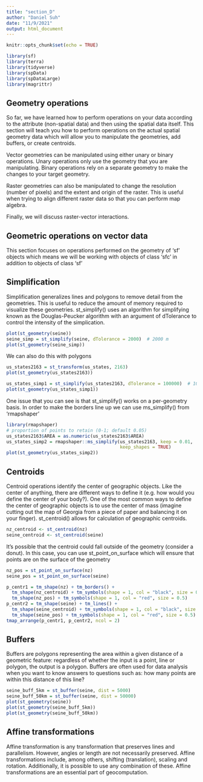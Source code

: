 ```yaml
---
title: "section_D"
author: "Daniel Suh"
date: "11/9/2021"
output: html_document
---
```


```r
knitr::opts_chunk$set(echo = TRUE)
```

```r
library(sf)  
library(terra)  
library(tidyverse)  
library(spData)
library(spDataLarge)
library(magrittr)
```


## Geometry operations

So far, we have learned how to perform operations on your data according to the attribute (non-spatial data) and then using the spatial data itself. This section will teach you how to perform operations on the actual spatial geometry data which will allow you to manipulate the geometries, add buffers, or create centroids.

Vector geometries can be manipulated using either unary or binary operations. Unary operations only use the geometry that you are manipulating. Binary operations rely on a separate geometry to make the changes to your target geometry.

Raster geometries can also be manipulated to change the resolution (number of pixels) and the extent and origin of the raster. This is useful when trying to align different raster data so that you can perform map algebra.

Finally, we will discuss raster-vector interactions.


## Geometric operations on vector data

This section focuses on operations performed on the geometry of 'sf' objects which means we will be working with objects of class 'sfc' in addition to objects of class 'sf'

## Simplification

Simplification generalizes lines and polygons to remove detail from the geometries. This is useful to reduce the amount of memory required to visualize these geometries. st_simplify() uses an algorithm for simplifying known as the Douglas-Peucker algorithm with an argument of dTolerance to control the intensity of the simplication.

```r
plot(st_geometry(seine))
seine_simp = st_simplify(seine, dTolerance = 2000)  # 2000 m
plot(st_geometry(seine_simp))
```
We can also do this with polygons

```r
us_states2163 = st_transform(us_states, 2163)
plot(st_geometry(us_states2163))
```

```r
us_states_simp1 = st_simplify(us_states2163, dTolerance = 100000)  # 100 km
plot(st_geometry(us_states_simp1))
```
One issue that you can see is that st_simplify() works on a per-geometry basis. In order to make the borders line up we can use ms_simplify() from 'rmapshaper'

```r
library(rmapshaper)
# proportion of points to retain (0-1; default 0.05)
us_states2163$AREA = as.numeric(us_states2163$AREA)
us_states_simp2 = rmapshaper::ms_simplify(us_states2163, keep = 0.01,
                                          keep_shapes = TRUE)
plot(st_geometry(us_states_simp2))
```
## Centroids

Centroid operations identify the center of geographic objects. Like the center of anything, there are different ways to define it (e.g. how would you define the center of your body?). One of the most common ways to define the center of geographic objects is to use the center of mass (imagine cutting out the map of Georgia from a piece of paper and balancing it on your finger). st_centroid() allows for calculation of geographic centroids.

```r
nz_centroid <- st_centroid(nz)
seine_centroid <- st_centroid(seine)
```

It's possible that the centroid could fall outside of the geometry (consider a donut). In this case, you can use st_point_on_surface which will ensure that points are on the surface of the geometry

```r
nz_pos = st_point_on_surface(nz)
seine_pos = st_point_on_surface(seine)
```


```r
p_centr1 = tm_shape(nz) + tm_borders() +
  tm_shape(nz_centroid) + tm_symbols(shape = 1, col = "black", size = 0.5) +
  tm_shape(nz_pos) + tm_symbols(shape = 1, col = "red", size = 0.5)  
p_centr2 = tm_shape(seine) + tm_lines() +
  tm_shape(seine_centroid) + tm_symbols(shape = 1, col = "black", size = 0.5) +
  tm_shape(seine_pos) + tm_symbols(shape = 1, col = "red", size = 0.5)  
tmap_arrange(p_centr1, p_centr2, ncol = 2)
```


## Buffers

Buffers are polygons representing the area within a given distance of a geometric feature: regardless of whether the input is a point, line or polygon, the output is a polygon. Buffers are often used for data analysis when you want to know answers to questions such as: how many points are within this distance of this line?

```r
seine_buff_5km = st_buffer(seine, dist = 5000)
seine_buff_50km = st_buffer(seine, dist = 50000)
plot(st_geometry(seine))
plot(st_geometry(seine_buff_5km))
plot(st_geometry(seine_buff_50km))
```

## Affine transformations

Affine transformation is any transformation that preserves lines and parallelism. However, angles or length are not necessarily preserved. Affine transformations include, among others, shifting (translation), scaling and rotation. Additionally, it is possible to use any combination of these. Affine transformations are an essential part of geocomputation. 
